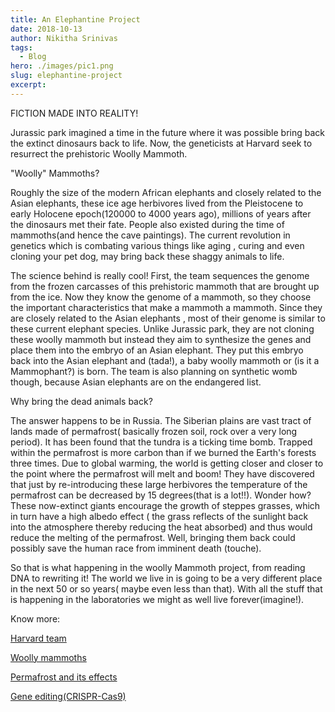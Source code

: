 ```yaml
---
title: An Elephantine Project
date: 2018-10-13
author: Nikitha Srinivas
tags:
  - Blog
hero: ./images/pic1.png
slug: elephantine-project
excerpt:
---
```


FICTION MADE INTO REALITY!

Jurassic park imagined a time in the future where it was possible bring
back the extinct dinosaurs back to life. Now, the geneticists at Harvard
seek to resurrect the prehistoric Woolly Mammoth.

"Woolly" Mammoths?

Roughly the size of the modern African elephants and closely related to
the Asian elephants, these ice age herbivores lived from the Pleistocene
to early Holocene epoch(120000 to 4000 years ago), millions of years
after the dinosaurs met their fate. People also existed during the time
of mammoths(and hence the cave paintings). The current revolution in
genetics which is combating various things like aging , curing and even
cloning your pet dog, may bring back these shaggy animals to life.

The science behind is really cool! First, the team sequences the genome
from the frozen carcasses of this prehistoric mammoth that are brought
up from the ice. Now they know the genome of a mammoth, so they choose
the important characteristics that make a mammoth a mammoth. Since they
are closely related to the Asian elephants , most of their genome is
similar to these current elephant species. Unlike Jurassic park, they
are not cloning these woolly mammoth but instead they aim to synthesize
the genes and place them into the embryo of an Asian elephant. They put
this embryo back into the Asian elephant and (tada!), a baby woolly
mammoth or (is it a Mammophant?) is born. The team is also planning on
synthetic womb though, because Asian elephants are on the endangered
list.

Why bring the dead animals back?

The answer happens to be in Russia. The Siberian plains are vast tract
of lands made of permafrost( basically frozen soil, rock over a very
long period). It has been found that the tundra is a ticking time bomb.
Trapped within the permafrost is more carbon than if we burned the
Earth's forests three times. Due to global warming, the world is getting
closer and closer to the point where the permafrost will melt and boom!
They have discovered that just by re-introducing these large herbivores
the temperature of the permafrost can be decreased by 15 degrees(that is
a lot!!). Wonder how? These now-extinct giants encourage the growth of
steppes grasses, which in turn have a high albedo effect ( the grass
reflects of the sunlight back into the atmosphere thereby reducing the
heat absorbed) and thus would reduce the melting of the permafrost.
Well, bringing them back could possibly save the human race from
imminent death (touche).

So that is what happening in the woolly Mammoth project, from reading
DNA to rewriting it! The world we live in is going to be a very
different place in the next 50 or so years( maybe even less than that).
With all the stuff that is happening in the laboratories we might as
well live forever(imagine!).

Know more:

[Harvard team](https://www.theguardian.com/science/2017/feb/16/woolly-mammoth-resurrection-scientists)

[Woolly mammoths](https://amp.livescience.com/56678-woolly-mammoth-facts.html)

[Permafrost and its effects](https://amp.livescience.com/56678-woolly-mammoth-facts.html)

[Gene editing(CRISPR-Cas9)](https://ghr.nlm.nih.gov/primer/genomicresearch/genomeediting)
